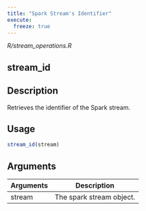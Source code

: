 ```yaml
---
title: "Spark Stream's Identifier"
execute:
  freeze: true
---
```


*R/stream_operations.R*

## stream_id

## Description
Retrieves the identifier of the Spark stream. 


## Usage
```r
stream_id(stream) 
```

## Arguments
|Arguments|Description|
|---|---|
| stream | The spark stream object. |







